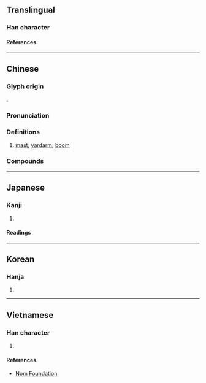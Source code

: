 {{also|樯}}
{{character info/new}}
==Translingual==

===Han character===
{{Han char|rn=75|rad=木|as=13|sn=17|four=44961|canj=DGOW|ids=⿰木嗇}}

====References====
{{Han ref|kx=0557.220|dkj=15687|dj=0947.010|hdz=21299.140|uh=6AA3}}

----

==Chinese==
{{zh-forms|s=樯|alt=艢}}

===Glyph origin===
{{Han etym}}
{{Han compound|木|嗇|ls=psc|c1=s|c2=p|t1=tree}}.

===Pronunciation===
{{zh-pron
|m=qiáng
|c=coeng4
|mc=y
|oc=y
|ma=
|cat=n
}}

===Definitions===
{{zh-hanzi}}

# {{lb|zh|literary}} [[mast]]; [[yardarm]]; [[boom]]

===Compounds===
{{zh-der|帆檣}}

----

==Japanese==

===Kanji===
{{ja-kanji|grade=|rs=木13}}

# {{rfdef|ja|sort=木13}}

====Readings====
{{ja-readings
|goon=ぞう
|kanon=しょう
|kun=ほばしら-
}}

----

==Korean==

===Hanja===
{{ko-hanja|장}}

# {{rfdef|ko|sort=木13}}

----

==Vietnamese==

===Han character===
{{vi-readings|rs=木13|reading=tường}}

# {{rfdef|vi|sort=木13}}

====References====
*[http://nomfoundation.org/common/nom_details.php?codepoint=6aa3 Nom Foundation]